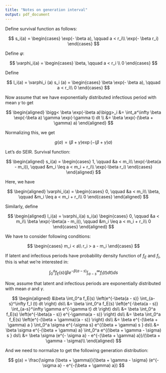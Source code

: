 ```yaml
---
title: "Notes on generation interval"
output: pdf_document
---
```


Define survival function as follows:

$$
s_i(a) = \begin{cases}
\exp(- \beta a), \qquad a < r_i\\
\exp(- \beta r_i)
\end{cases}
$$

Define $\varphi$:

$$
\varphi_i(a) = \begin{cases}
\beta, \qquad a < r_i \\
0
\end{cases}
$$

Define

$$
l_i(a) = \varphi_i (a) s_i (a) = \begin{cases}
\beta \exp(- \beta a), \qquad a < r_i\\
0
\end{cases}
$$

Now assume that we have exponentially distributed infectious period with mean $\gamma$ to get

$$
\begin{aligned}
\bigg< \beta \exp(-\beta a)\bigg>_i &= \int_a^\infty \beta \exp(-\beta a) \gamma \exp(-\gamma t) dt \\
&= \beta \exp(-(\beta + \gamma) a)
\end{aligned}
$$

Normalizing this, we get 

$$
g(a) = (\beta + \gamma) \exp(- (\beta + \gamma) a)
$$

Let's do SEIR. Survival function:

$$
\begin{aligned}
s_i(a) = \begin{cases}
1, \qquad &a < m_i\\
\exp(-\beta(a - m_i)), \qquad &m_i \leq a < m_i + r_i\\
\exp(-\beta r_i)
\end{cases}
\end{aligned}
$$

Here, we have

$$
\begin{aligned}
\varphi_i(a) = \begin{cases}
0, \qquad &a < m_i\\
\beta, \qquad &m_i \leq a < m_i + r_i\\
0
\end{cases}
\end{aligned}
$$

Similarly, define

$$
\begin{aligned}
l_i(a) = \varphi_i(a) s_i(a) \begin{cases}
0, \qquad &a < m_i\\
\beta \exp(-\beta(a - m_i)), \qquad &m_i \leq a < m_i + r_i\\
0
\end{cases}
\end{aligned}
$$

We have to consider following conditions:

$$
\begin{cases}
m_i < a\\
r_i > a - m_i
\end{cases}
$$

If latent and infectious periods have probability density function of $f_E$ and $f_I$, this is what we're interested in:

$$
\int_0^a f_E(s) \left(\beta e^{-\beta(a - s)} \int_{a-s}^\infty f_I (t) dt \right) ds
$$

Now, assume that latent and infectious periods are exponentially distributed with mean $\sigma$ and $\gamma$.

$$
\begin{aligned}
&\beta \int_0^a f_E(s) \left(e^{-\beta(a - s)} \int_{a-s}^\infty f_I (t) dt \right) ds\\
&= \beta \int_0^a f_E(s) \left(e^{-\beta(a - s)} \int_{a-s}^\infty \gamma e^{-\gamma t} dt \right) ds\\
&= \beta \int_0^a f_E(s) \left(e^{-\beta(a - s)} e^{-\gamma(a - s)} \right) ds\\
&= \beta \int_0^a f_E(s) \left(e^{-(\beta + \gamma)(a - s)} \right) ds\\
&= \beta e^{-(\beta + \gamma) a } \int_0^a \sigma e^{-\sigma s} e^{(\beta + \gamma) s } ds\\
&= \beta \sigma e^{-(\beta + \gamma) a} \int_0^a  e^{(\beta + \gamma - \sigma) s } ds\\
&= \beta \sigma (e^{- \sigma a} - e^{-(\beta + \gamma) a})/(\beta + \gamma - \sigma)\\
\end{aligned}
$$

And we need to normalize to get the following generation distribution:

$$
g(a) = \frac{\sigma (\beta + \gamma)}{\beta + \gamma - \sigma} (e^{- \sigma a} - e^{-(\beta + \gamma) a})
$$
